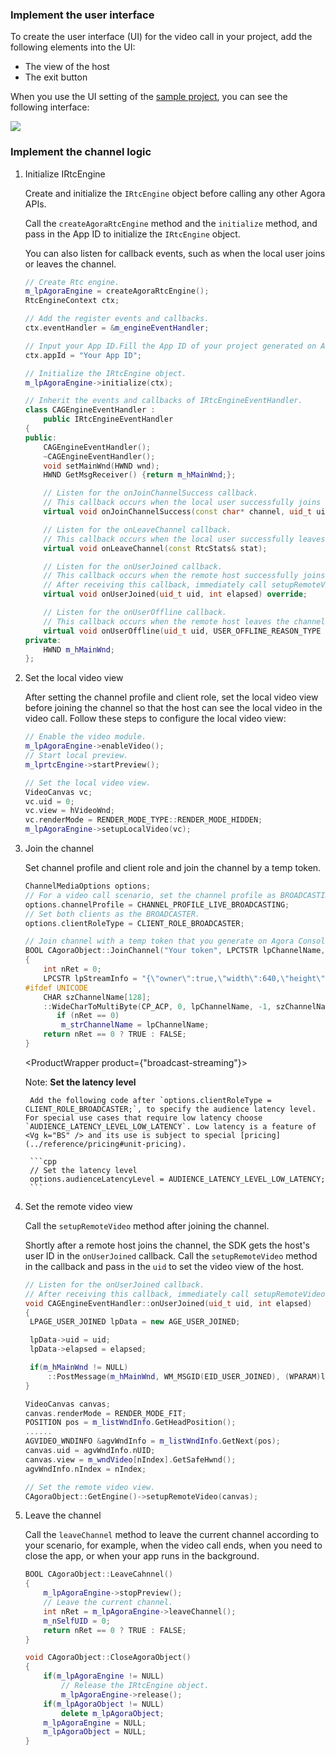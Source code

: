 <PlatformWrapper platform="windows">

### Implement the user interface

To create the user interface (UI) for the video call in your project, add the following elements into the UI:

- The view of the host
- The exit button


When you use the UI setting of the [sample project](https://github.com/AgoraIO/API-Examples/tree/master/windows/APIExample), you can see the following interface:

![](https://web-cdn.agora.io/docs-files/1568792708592)

### Implement the  channel logic

1. Initialize IRtcEngine

   Create and initialize the `IRtcEngine` object before calling any other Agora APIs.

   Call the `createAgoraRtcEngine` method and the `initialize` method, and pass in the App ID to initialize the `IRtcEngine` object.

   You can also listen for callback events, such as when the local user joins or leaves the channel.

   ```cpp
   // Create Rtc engine.
   m_lpAgoraEngine = createAgoraRtcEngine();
   RtcEngineContext ctx;

   // Add the register events and callbacks.
   ctx.eventHandler = &m_engineEventHandler;

   // Input your App ID.Fill the App ID of your project generated on Agora Console.
   ctx.appId = "Your App ID";

   // Initialize the IRtcEngine object.
   m_lpAgoraEngine->initialize(ctx);
   ```

   ```cpp
   // Inherit the events and callbacks of IRtcEngineEventHandler.
   class CAGEngineEventHandler :
       public IRtcEngineEventHandler
   {
   public:
       CAGEngineEventHandler();
       ~CAGEngineEventHandler();
       void setMainWnd(HWND wnd);
       HWND GetMsgReceiver() {return m_hMainWnd;};

       // Listen for the onJoinChannelSuccess callback.
       // This callback occurs when the local user successfully joins the channel.
       virtual void onJoinChannelSuccess(const char* channel, uid_t uid, int elapsed);

       // Listen for the onLeaveChannel callback.
       // This callback occurs when the local user successfully leaves the channel.
       virtual void onLeaveChannel(const RtcStats& stat);

       // Listen for the onUserJoined callback.
       // This callback occurs when the remote host successfully joins the channel.
       // After receiving this callback, immediately call setupRemoteVideo to set the remote video view.
       virtual void onUserJoined(uid_t uid, int elapsed) override;

       // Listen for the onUserOffline callback.
       // This callback occurs when the remote host leaves the channel or drops offline.
       virtual void onUserOffline(uid_t uid, USER_OFFLINE_REASON_TYPE reason);
   private:
       HWND m_hMainWnd;
   };
   ```



3. Set the local video view

   After setting the channel profile and client role, set the local video view before joining the channel so that the host can see the local video in the video call. Follow these steps to configure the local video view:

   ```cpp
   // Enable the video module.
   m_lpAgoraEngine->enableVideo();
   // Start local preview.
   m_lprtcEngine->startPreview();

   // Set the local video view.
   VideoCanvas vc;
   vc.uid = 0;
   vc.view = hVideoWnd;
   vc.renderMode = RENDER_MODE_TYPE::RENDER_MODE_HIDDEN;
   m_lpAgoraEngine->setupLocalVideo(vc);
   ```



4. Join the channel

   Set channel profile and client role and join the channel by a temp token.

   ```cpp
   ChannelMediaOptions options;
   // For a video call scenario, set the channel profile as BROADCASTING.
   options.channelProfile = CHANNEL_PROFILE_LIVE_BROADCASTING;
   // Set both clients as the BROADCASTER.
   options.clientRoleType = CLIENT_ROLE_BROADCASTER;

   // Join channel with a temp token that you generate on Agora Console.
   BOOL CAgoraObject::JoinChannel("Your token", LPCTSTR lpChannelName, 0, options)
   {
       int nRet = 0;
       LPCSTR lpStreamInfo = "{\"owner\":true,\"width\":640,\"height\":480,\"bitrate\":500}";
   #ifdef UNICODE
       CHAR szChannelName[128];
       ::WideCharToMultiByte(CP_ACP, 0, lpChannelName, -1, szChannelName, 128, NULL, NULL);
          if (nRet == 0)
           m_strChannelName = lpChannelName;
       return nRet == 0 ? TRUE : FALSE;
   }
   ```
   <ProductWrapper product={"broadcast-streaming"}>

    Note: **Set the latency level**

        Add the following code after `options.clientRoleType = CLIENT_ROLE_BROADCASTER;`, to specify the audience latency level. For special use cases that require low latency choose `AUDIENCE_LATENCY_LEVEL_LOW_LATENCY`. Low latency is a feature of <Vg k="BS" /> and its use is subject to special [pricing](../reference/pricing#unit-pricing).

        ```cpp
        // Set the latency level
        options.audienceLatencyLevel = AUDIENCE_LATENCY_LEVEL_LOW_LATENCY;
        ```
    </ProductWrapper>


5. Set the remote video view

   Call the `setupRemoteVideo` method after joining the channel.

   Shortly after a remote host joins the channel, the SDK gets the host's user ID in the `onUserJoined` callback. Call the `setupRemoteVideo` method in the callback and pass in the `uid` to set the video view of the host.

   ```cpp
   // Listen for the onUserJoined callback.
   // After receiving this callback, immediately call setupRemoteVideo to set the remote video view.
   void CAGEngineEventHandler::onUserJoined(uid_t uid, int elapsed)
   {
   	LPAGE_USER_JOINED lpData = new AGE_USER_JOINED;

   	lpData->uid = uid;
   	lpData->elapsed = elapsed;

   	if(m_hMainWnd != NULL)
   		::PostMessage(m_hMainWnd, WM_MSGID(EID_USER_JOINED), (WPARAM)lpData, 0);
   }

   VideoCanvas canvas;
   canvas.renderMode = RENDER_MODE_FIT;
   POSITION pos = m_listWndInfo.GetHeadPosition();
   ......
   AGVIDEO_WNDINFO &agvWndInfo = m_listWndInfo.GetNext(pos);
   canvas.uid = agvWndInfo.nUID;
   canvas.view = m_wndVideo[nIndex].GetSafeHwnd();
   agvWndInfo.nIndex = nIndex;

   // Set the remote video view.
   CAgoraObject::GetEngine()->setupRemoteVideo(canvas);
   ```



6. Leave the channel

   Call the `leaveChannel` method to leave the current channel according to your scenario, for example, when the video call ends, when you need to close the app, or when your app runs in the background.

   ```cpp
   BOOL CAgoraObject::LeaveCahnnel()
   {
       m_lpAgoraEngine->stopPreview();
       // Leave the current channel.
       int nRet = m_lpAgoraEngine->leaveChannel();
       m_nSelfUID = 0;
       return nRet == 0 ? TRUE : FALSE;
   }

   void CAgoraObject::CloseAgoraObject()
   {
       if(m_lpAgoraEngine != NULL)
           // Release the IRtcEngine object.
           m_lpAgoraEngine->release();
       if(m_lpAgoraObject != NULL)
           delete m_lpAgoraObject;
       m_lpAgoraEngine = NULL;
       m_lpAgoraObject = NULL;
   }
   ```

    


</PlatformWrapper>